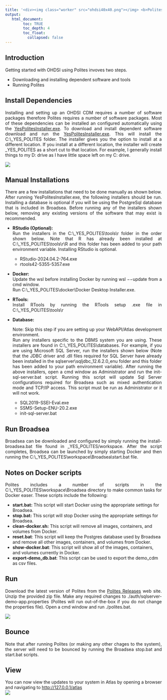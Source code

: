---
title: '<div><img class="worker" src="ohdsi40x40.png"></img> <b>Polites Quick Start Guide</b> </div>'
output:
   html_document:
        toc: TRUE
        toc_depth: 4
        toc_float:
          collapsed: false
---

<!--
*
* Javascript
*
-->


<script>
  // Function to open the full-size image in a full-screen window
  function openFullSizeImage(imageElement) {
    // Get the screen width and height
    const screenWidth = screen.width;
    const screenHeight = screen.height;

    // Open the image in a new window with full screen size
    window.open(imageElement.src, '_blank', `width=${screenWidth},height=${screenHeight},top=0,left=0`);
  }

  // Assign the onclick and title to all images, except those with the class "worker"
  window.onload = function() {
    // Get all img elements
    const images = document.querySelectorAll('img');

    // Loop through each image and set the onclick and title, but skip those with class "worker"
    images.forEach(function(img) {
      if (!img.classList.contains('worker')) {
        img.onclick = function() {
          openFullSizeImage(this);
        };
        img.title = 'Click to see full size.';
      }
    });
  };
</script>

<!--
*
* Introduction
*
-->

<h2>Introduction</h2>
<p style="text-align: justify;">
Getting started with OHDSI using Polites invoves two steps. 
<ul>
  <li>Downloading and installing dependent software and tools</li>
  <li>Running Polites</li>
</ul>

<!--
*
* Install Dependencies
*
-->

<h2>Install Dependencies</h2>
<p style="text-align: justify;">
  Installing and setting up an OHDSI CDM requires a number of software packages
  therefore Polites requires a number of software packages.
  Most of these dependencies can be installed an configured automatically using the 
  <a href="https://www.dropbox.com/scl/fi/boxqxjik8zqpsrsu3ojbv/YesPolitesInstaller-1.2.054.exe?rlkey=ncox07wqhhnnxfb8rttxh45it&dl=1">YesPolitesInstaller.exe</a>. 
  To download and install dependent software download and run the 
  <a href="https://www.dropbox.com/scl/fi/boxqxjik8zqpsrsu3ojbv/YesPolitesInstaller-1.2.054.exe?rlkey=ncox07wqhhnnxfb8rttxh45it&dl=1">YesPolitesInstaller.exe</a>. 
  This will install the C:\\_YES_POLITES folder.
  The installer gives you the option to install at a different location. 
  If you install at a different location, the installer will create _YES_POLITES as a short cut to that location. 
  For example, I generally install things to my D: drive as I have little space left on my C: drive. 
</p>
<p>  
  <img src="./img/quick-start/yes-polites-folder.jpg" />
</p>


<!--
*
* Manual Installations
*
-->

<h2>Manual Installations</h2>
<p style="text-align: justify;">
  There are a few installations that need to be done manually as shown below.
  After running YesPolitesInstaller.exe, the following installers should be run.
  Installing a database is optional if you will be using the PostgreSql database that is included in Broadsea.
  Before running any of the installers shown below, removing any existing versions of the software that may exist is recommended.
  <ul>
    <li>
      <p style="text-align: justify;">
        <b>RStudio (Optional):</b>
        <br/>
        Run the installers in the C:\\_YES_POLITES\\tools\\r folder in the order shown below.
        Note that R has already been installed at C:\\_YES_POLITES\\tools\\r\\R
        and this folder has been added to your path environment variable.
        Installing RStudio is optional.
        <ul>
          <li>RStudio-2024.04.2-764.exe</li>
          <li>rtools42-5355-5357.exe</li>
        </ul>
      </p>
    </li>
    <li>
      <p style="text-align: justify;">
        <b>Docker: </b>
        <br/>
        Update the wsl before installing Docker
        by running wsl &minus;&minus;update from a cmd window.
        <br/>
        Run C:\\_YES_POLITES\\docker\\Docker Desktop Installer.exe.
      </p>
    <li>
      <p style="text-align: justify;">
        <b>RTools:</b>
        <br/>
        Install RTools by running the RTools setup .exe file in C:\\_YES_POLITES\\tools\\r
      </p>
    </li>
    <li>
      <b>Database:</b> 
      <p style="text-align: justify;">
        Note: Skip this step if you are setting up your WebAPI/Atlas development environment.
        <br/>
        Run any installers specific to the DBMS system you are using.
        These installers are found in C:\\_YES_POLITES\\databases.
        For example, if you are using Microsoft SQL Server, run the installers shown below
        (Note that the JDBC driver and .dll files required for SQL Server
        have already been installed in the sqlserver\\sqljdbc_12.6.2.0_enu folder
        and this folder has been added to your path environment variable).
        After running the above installers, open a cmd window as Administrator
        and run the init-sql-server.bat script.
        Running this script will update Sql Server configurations required for Broadsea
        such as mixed authentication mode and TCP/IP access.
        This script must be run as Administrator or it will not work.
        <ul>
          <li>SQL2019-SSEI-Eval.exe</li>
          <li>SSMS-Setup-ENU-20.2.exe</li>
          <li>init-sql-server.bat</li>
        </ul>
      </p>
    </li>
  </ul>
</p>  


<!--
*
* Run Broadsea
*
-->

<h2>Run Broadsea</h2>

<p style="text-align: justify;">
  Broadsea can be downloaded and configured by simply running the install-broadsea.bat file found in _YES_POLITES/workspace. 
  After the script completes, Broadsea can be launched by simply starting Docker and then running the C:\\_YES_POLITES\\workspace\\Broadsea\\start.bat file. 
</p>

<!--
*
* Notes on Docker scripts
*
-->

<h2>Notes on Docker scripts</h2>
<p style="text-align: justify;">
  <p style="text-align: justify;">
    Polites includes a number of scripts in the C:\\_YES_POLITES\\workspace\\Broadsea directory to make common tasks for Docker easer.  These scripts include the following:
    <ul>
      <li>
        <b>start.bat:</b> This script will start Docker using the appropriate settings for Broadsea. 
      </li>
      <li>
        <b>stop.bat:</b> This script will stop Docker using the appropriate settings for Broadsea. 
      </li>
      <li>
        <b>clean-docker.sh:</b> This script will remove all images, containers, and volumes from Docker.  
      </li>
      <li>
        <b>reset.bat</b>: This script will keep the Postgres database used by Broadsea and remove all other images, containers, and volumes from Docker.  
      </li>
      <li>
        <b>show-docker.bat</b>: This script will show all of the images, containers, and volumes currently in Docker. 
      </li>
      <li>
        <b>export-demo_db.bat</b>: This script can be used to export the demo_cdm as csv files.
      </li>
    </ul>
    
  </p>
</p>


<!--
*
* Run
*
-->

<h2>Run</h2>

<p style="text-align: justify;">
  Download the latest version of Polites from the 
  <a href="https://github.com/NACHC-CAD/polites/releases">Polites Releases</a> web site. 
  Unzip the provided zip file. 
  Make any required changes to ./auth/sqlserver-demo-app.properties (Polites will run out-of-the-box if you do not change the properties file). 
  Open a cmd window and run ./polites.bat. 
</p>
<p>
  <img src="./img/quick-start/polites.jpg" />
</p>

<!--
*
* Bounce
*
-->

<h2>Bounce</h2>

<p style="text-align: justify;">
  Note that after running Polites (or making any other chages to the system),
  the server will need to be bounced by running the Broadsea stop.bat and start.bat scripts.
</p>


<!--
*
* View
*
-->

<h2>View</h2>

<p style="text-align: justify;">
  You can now view the updates to your system in Atlas by opening a browser and navigating to
  <a href="http://127.0.0.1/atlas">http://127.0.0.1/atlas</a>
  <br/>
  <img src="./img/quick-start/atlas.png" />
</p>

<br/>
<br/>
<br/>

<!--
<a href="https://www.dropbox.com/scl/fi/boxqxjik8zqpsrsu3ojbv/YesPolitesInstaller-1.2.054.exe?rlkey=ncox07wqhhnnxfb8rttxh45it&dl=1">Version-1.2.054</a>
-->

